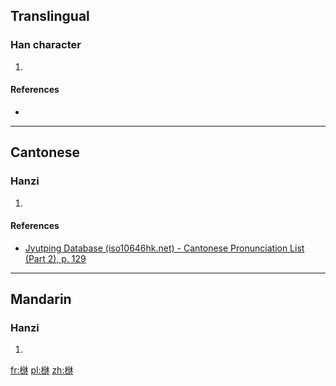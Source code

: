 ==Translingual==

===Han character===
{{Han char|rn=75|rad=木|as=08|sn=12|four=44990|canj=DCHD|ids=⿲木分木}}

# {{defn|Han|sort=木08}}

====References====
* {{Han ref|kx=0537.090|dkj=15038|hdz=21235.090|uh=6915|ud=26901|bh=D9D7|bd=55767}}

----

==Cantonese==

===Hanzi===
{{yue-hanzi|jyut=[[ban1]]|y=ban1}}

# {{defn|lang=yue|sort=木08}}

====References====
* [http://www.iso10646hk.net/jp/document/download.jsp Jyutping Database (iso10646hk.net) - Cantonese Pronunciation List (Part 2), p. 129]

----

==Mandarin==

===Hanzi===
{{cmn-hanzi|pin=[[bīn]] ([[bin1]])|wg=pin<sup>1</sup>}}

# {{defn|lang=cmn|sort=木08}}

[[fr:椕]]
[[pl:椕]]
[[zh:椕]]